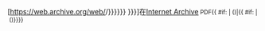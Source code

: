 <span class="PDFlink">[https://web.archive.org/web/{{{date|*}}}/{{{1|{{{site|{{{url}}}}}}}}} {{{2|{{{title|Archive copy}}}}}}]在[[Internet Archive]]</span><span style="font-size:smaller;">&nbsp;PDF{{ #if: {{{3<includeonly>|</includeonly>}}}|&nbsp;({{{3}}})|{{ #if: {{{size<includeonly>|</includeonly>}}}|&nbsp;({{{size}}})}}}}</span><noinclude>
{{Documentation}}
</noinclude>